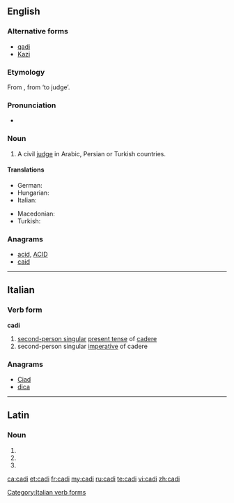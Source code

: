 {{also|cadı}}
==English==

===Alternative forms===
* [[qadi]]
* [[Kazi]]

===Etymology===
From {{etyl|ar}} '''{{Arab|[[قاضي]]}}''', from '''{{Arab|[[قض]]}}''' ‘to judge’.

===Pronunciation===
* {{IPA|/ˈkɑːdi/}}

===Noun===
{{en-noun}}

# A civil [[judge]] in Arabic, Persian or Turkish countries.

====Translations====
{{trans-top|a civil judge}}
* German: {{t+|de|Kadi|m}}
* Hungarian: {{t-|hu|kádi}}
* Italian: {{t|it|cadì|m}}
{{trans-mid}}
* Macedonian: {{t|mk|кадија|m|tr=kádija}}
* Turkish: {{t+|tr|kadı}}
{{trans-bottom}}

===Anagrams===
* [[acid#English|acid]], [[ACID#English|ACID]]
* [[caid#English|caid]]

----

==Italian==

===Verb form===
'''cadi'''

# [[second-person singular]] [[present tense]] of [[cadere]]
# second-person singular [[imperative]] of cadere

===Anagrams===
* [[Ciad#Italian|Ciad]]
* [[dica#Italian|dica]]

[[Category:Italian verb forms]]

----

==Latin==

===Noun===
{{la-noun-form|cadī}}

# {{inflection of|cadus|cadus|nom|p|lang=la}}
# {{inflection of|cadus|cadus|gen|s|lang=la}}
# {{inflection of|cadus|cadus|voc|p|lang=la}}

[[ca:cadi]]
[[et:cadi]]
[[fr:cadi]]
[[my:cadi]]
[[ru:cadi]]
[[te:cadi]]
[[vi:cadi]]
[[zh:cadi]]